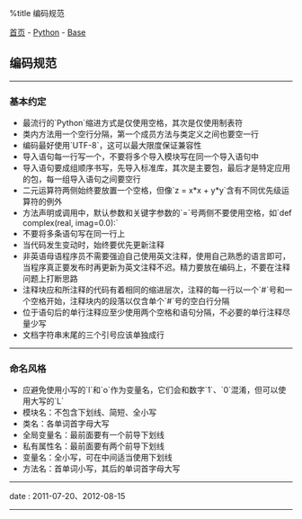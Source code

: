 %title 编码规范

[[../../../index|首页]] - [[../index|Python]] - [[index|Base]]
==编码规范==
----
===基本约定===

* 最流行的`Python`缩进方式是仅使用空格，其次是仅使用制表符
* 类内方法用一个空行分隔，第一个成员方法与类定义之间也要空一行
* 编码最好使用`UTF-8`，这可以最大限度保证兼容性
* 导入语句每一行写一个，不要将多个导入模块写在同一个导入语句中
* 导入语句要成组顺序书写，先导入标准库，其次是主要包，最后才是特定应用的包，每一组导入语句之间要空行
* 二元运算符两侧始终要放置一个空格，但像`z = x*x + y*y`含有不同优先级运算符的例外
* 方法声明或调用中，默认参数和关键字参数的`=`号两侧不要使用空格，如`def complex(real, imag=0.0):`
* 不要将多条语句写在同一行上
* 当代码发生变动时，始终要优先更新注释
* 非英语母语程序员不需要强迫自己使用英文注释，使用自己熟悉的语言即可，当程序真正要发布时再更新为英文注释不迟。精力要放在编码上，不要在注释问题上打断思路
* 注释块应和所注释的代码有着相同的缩进层次，注释的每一行以一个`#`号和一个空格开始，注释块内的段落以仅含单个`#`号的空白行分隔
* 位于语句后的单行注释应至少使用两个空格和语句分隔，不必要的单行注释尽量少写
* 文档字符串末尾的三个引号应该单独成行
----
===命名风格===

* 应避免使用小写的`l`和`o`作为变量名，它们会和数字`1`、`0`混淆，但可以使用大写的`L`
* 模块名：不包含下划线、简短、全小写
* 类名：各单词首字母大写
* 全局变量名：最前面要有一个前导下划线
* 私有属性名：最前面要有两个前导下划线
* 变量名：全小写，可在中间适当使用下划线
* 方法名：首单词小写，其后的单词首字母大写
----
<red>date</red> : 2011-07-20、2012-08-15
----
